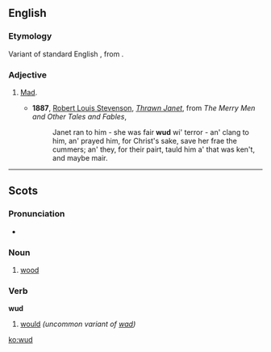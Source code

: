 ==English==

===Etymology===
Variant of standard English {{term|wood|lang=en}}, from {{etyl|ang|en}} {{term|wod|wōd|mad, insane|lang=ang}}.

===Adjective===
{{en-adj}}

# {{dialectal}} [[mad|Mad]].
#* '''1887''', [[w:Robert Louis Stevenson|Robert Louis Stevenson]], ''[[s:Thrawn Janet|Thrawn Janet]]'', from ''The Merry Men and Other Tales and Fables'',
#*: Janet ran to him - she was fair '''wud''' wi' terror - an' clang to him, an' prayed him, for Christ's sake, save her frae the cummers; an' they, for their pairt, tauld him a' that was ken't, and maybe mair.

----

==Scots==

===Pronunciation===
* {{IPA|/wʌd/|lang=sco}}

===Noun===
{{sco-noun}}

# {{South Scots}} [[wood]]

===Verb===
'''wud'''

# {{South Scots}} [[would]] ''(uncommon variant of [[wad]])''

[[Category:Scots verbs]]

[[ko:wud]]